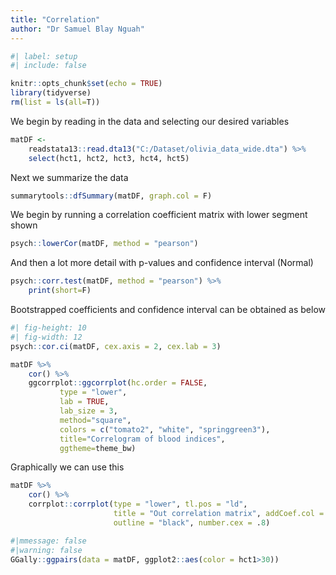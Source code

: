 ```yaml
---
title: "Correlation"
author: "Dr Samuel Blay Nguah"
---
```


```r
#| label: setup
#| include: false

knitr::opts_chunk$set(echo = TRUE)
library(tidyverse)
rm(list = ls(all=T))
```

We begin by reading in the data and selecting our desired variables

```r
matDF <- 
    readstata13::read.dta13("C:/Dataset/olivia_data_wide.dta") %>% 
    select(hct1, hct2, hct3, hct4, hct5)
```

Next we summarize the data

```r
summarytools::dfSummary(matDF, graph.col = F)
```

We begin by running a correlation coefficient matrix with lower segment shown

```r
psych::lowerCor(matDF, method = "pearson")
```

And then a lot more detail with p-values and confidence interval (Normal)

```r
psych::corr.test(matDF, method = "pearson") %>% 
    print(short=F)
```

Bootstrapped coefficients and confidence interval can be obtained as below

```r
#| fig-height: 10
#| fig-width: 12
psych::cor.ci(matDF, cex.axis = 2, cex.lab = 3)
```

```r
matDF %>% 
    cor() %>% 
    ggcorrplot::ggcorrplot(hc.order = FALSE, 
           type = "lower", 
           lab = TRUE, 
           lab_size = 3, 
           method="square", 
           colors = c("tomato2", "white", "springgreen3"), 
           title="Correlogram of blood indices", 
           ggtheme=theme_bw)
```

Graphically we can use this

```r
matDF %>% 
    cor() %>% 
    corrplot::corrplot(type = "lower", tl.pos = "ld",
                       title = "Out correlation matrix", addCoef.col = "black",
                       outline = "black", number.cex = .8)
```

```r
#|mmessage: false
#|warning: false
GGally::ggpairs(data = matDF, ggplot2::aes(color = hct1>30))
```
